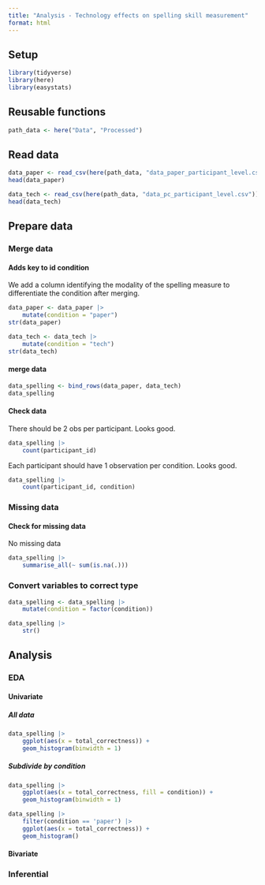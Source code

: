 ```yaml
---
title: "Analysis - Technology effects on spelling skill measurement"
format: html
---
```


## Setup

```r
library(tidyverse)
library(here)
library(easystats)
```

## Reusable functions

```r
path_data <- here("Data", "Processed")
```

## Read data

```r
data_paper <- read_csv(here(path_data, "data_paper_participant_level.csv"))
head(data_paper)
```

```r
data_tech <- read_csv(here(path_data, "data_pc_participant_level.csv"))
head(data_tech)
```

## Prepare data
### Merge data

#### Adds key to id condition

We add a column identifying the modality of the spelling measure to 
differentiate the condition after merging.

```r
data_paper <- data_paper |>
    mutate(condition = "paper")
str(data_paper)

data_tech <- data_tech |>
    mutate(condition = "tech")
str(data_tech)
```

#### merge data

```r
data_spelling <- bind_rows(data_paper, data_tech)
data_spelling
```

#### Check data

There should be 2 obs per participant. Looks good.
```r
data_spelling |>
    count(participant_id)
```

Each participant should have 1 observation per condition. Looks good.
```r
data_spelling |>
    count(participant_id, condition)
```

### Missing data

#### Check for missing data

No missing data
```r
data_spelling |>
    summarise_all(~ sum(is.na(.)))
```

### Convert variables to correct type

```r
data_spelling <- data_spelling |>
    mutate(condition = factor(condition))

data_spelling |>
    str()
```

## Analysis
### EDA

#### Univariate

##### All data
```r
data_spelling |>
    ggplot(aes(x = total_correctness)) +
    geom_histogram(binwidth = 1)
```

##### Subdivide by condition
```r
data_spelling |>
    ggplot(aes(x = total_correctness, fill = condition)) +
    geom_histogram(binwidth = 1)
```

```r
data_spelling |>
    filter(condition == 'paper') |>
    ggplot(aes(x = total_correctness)) + 
    geom_histogram()
```
#### Bivariate
### Inferential


